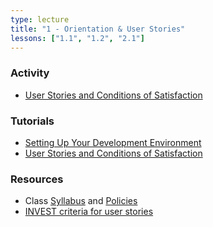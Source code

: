 ```yaml
---
type: lecture
title: "1 - Orientation & User Stories"
lessons: ["1.1", "1.2", "2.1"]
---
```


### Activity

- [User Stories and Conditions of Satisfaction](activities/user-stories)

### Tutorials

- [Setting Up Your Development Environment](tutorials/getting-started)
- [User Stories and Conditions of Satisfaction](tutorials/user-stories)

### Resources

* Class [Syllabus]() and [Policies](policies)
* [INVEST criteria for user stories](https://agileforall.com/new-to-agile-invest-in-good-user-stories/)
